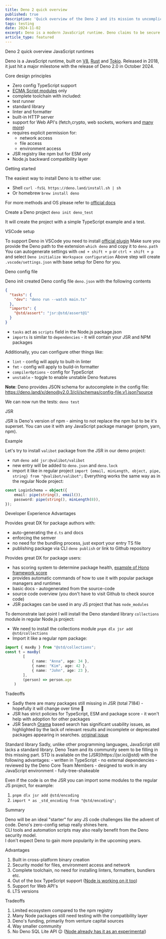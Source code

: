 ```yaml
---
title: Deno 2 quick overview
published: true
description: 'Quick overview of the Deno 2 and its mission to uncomplicate JavaScript'
tags: testing
date: 2024-11-02
excerpt: Deno is a modern JavaScript runtime. Deno claims to be secure by default, with native support for TypeScript and JSX. Backward compatible with Node.js.
article_type: featured
---
```



<ArticleWrapper>
<ArticleHeader>
<Heading tag='h1'>Deno 2 quick overview</Heading>
</ArticleHeader>

<ArticleContent>
<Heading tag='h2' id='javascript-runtimes'>JavaScript runtimes</Heading>

Deno is a JavaScript runtime, built on [V8](https://v8.dev/), [Rust](https://www.rust-lang.org/) and [Tokio](https://tokio.rs/). Released in 2018, it just hit a major milestone with the release of Deno 2.0 in October 2024.

<Heading tag="h2" id="core-design-principles">Core design principles</Heading>

- Zero config TypeScript support 
- [ECMA Script
modules](https://developer.mozilla.org/en-US/docs/Web/JavaScript/Guide/Modules)
only 
- complete toolchain with included: 
- test runner 
- standard library
- linter and formatter 
- built-in HTTP server 
- support for Web API's (fetch,crypto, web sockets, workers and [many more](https://docs.deno.com/api/web/)) 
- requires explicit permission for: 
  - network access 
  - file access 
  - environment access 
- JSR registry like npm but for ESM only 
- Node.js backward compatibility layer

<Heading tag="h2" id="getting-started">Getting started</Heading>

The easiest way to install Deno is to either use: 
- Shell `curl -fsSL https://deno.land/install.sh | sh` 
- Or homebrew `brew install deno`

For more methods and OS please refer to [official docs](https://docs.deno.com/runtime/getting_started/installation/)

Create a Deno project
`deno init deno_test`

It will create the project with a simple TypeScript example and a test.

<Heading tag="h3" id="vscode-setup">VSCode setup</Heading>

To support Deno in VSCode you need to install [official plugin](https://marketplace.visualstudio.com/items?itemName=denoland.vscode-deno)
Make sure you provide the Deno path to the extension `which deno` and copy it to `deno.path`
You can autogenerate settings with `cmd + shift + p` or `ctrl + shift + p` and select `Deno initialize Workspace configuration`
Above step will create `.vscode/settings.json` with base setup for Deno for you.

<Heading tag="h3" id="deno-config-file">Deno config file</Heading>

Deno init created Deno config file `deno.json` with the following contents

```json
{
  "tasks": {
    "dev": "deno run --watch main.ts"
  },
  "imports": {
    "@std/assert": "jsr:@std/assert@1"
  }
}
```

- `tasks` act as `scripts` field in the Node.js package.json
- `imports` is similar to `dependencies` - it will contain your JSR and NPM packages

Additionally, you can configure other things like:
* `lint` - config will apply to built-in linter
* `fmt` - config will apply to build-in formatter
* `compilerOptions` - config for TypeScript
* `unstable` - toggle to enable unstable Deno features

**Note**: Deno provides JSON schema for autocomplete in the config file:
  https://deno.land/x/deno@v2.0.3/cli/schemas/config-file.v1.json?source

We can now run the tests:
`deno test`

<Heading tag="h2" id="jsr">JSR</Heading>

JSR is Deno's version of npm - aiming to not replace the npm but to be it's superset.
You can use it with any JavaScript package manager (pnpm, yarn, npm).

<Heading tag="h3">Example</Heading>

Let's try to install `valibot` package from the JSR in our demo project:
* run `deno add jsr:@valibot/valibot`
* new entry will be added to `deno.json` and `deno.lock`
* import it like in regular project `import {email, minLength, object, pipe, string} from "@valibot/valibot";`
Everything works the same way as in the regular Node project:
```ts
const LoginSchema = object({
	email: pipe(string(), email()),
	password: pipe(string(), minLength(8)),
});
```

<Heading tag="h3">Developer Experience Advantages</Heading>

Provides great DX for package authors with:
* auto-generating the `d.ts` and docs
* enforcing the semver
* no need for the bundling process, just export your entry TS file
* publishing package via CLI `deno publish` or link to Github repository

Provides great DX for package users:
* has scoring system to determine package health, [example of Hono framework score](https://jsr.io/@hono/hono/score)
* provides automatic commands of how to use it with popular package managers and runtimes
* basic docs - autogenerated from the source-code
* source code overview (you don't have to visit Github to check source code)
* JSR packages can be used in any JS project that has `node_modules`

To demonstrate last point I will install the Deno standard library `collections` module in regular Node.js project:
- We need to install the collections module `pnpm dlx jsr add @std/collections`
- Import it like a regular npm package:

```ts
import { maxBy } from "@std/collections";
const t = maxBy(
		[
			{ name: "Anna", age: 34 },
			{ name: "Kim", age: 42 },
			{ name: "John", age: 23 },
		],
		(person) => person.age
	)
```

<Heading tag="h3">Tradeoffs</Heading>

* Sadly there are many packages still missing in JSR (total 7184) - hopefully it will change over time <span role="img">🤞</span>
* JSR has strict policies for TypeScript, ESM and package score - it won't help with adoption for other packages
* JSR Search [Orama](https://orama.com/) based search has significant usability issues, as highlighted by the lack of relevant results and incomplete or deprecated packages appearing in searches. [original issue](https://github.com/jsr-io/jsr/issues/311)


<Heading tag="h2" id="standard-library">
  Standard library
</Heading>
Sadly, unlike other programming languages, JavaScript still lacks a standard library. Deno Team and its community seem to be filling in this missing part.
STD is available on the [JSR](https://jsr.io/@std) with the following advantages:
- written in TypeScript
- no external dependencies
- reviewed by the Deno Core Team Members
- designed to work in any JavaScript environment
- fully-tree-shakeable

Even if the code is on the JSR you can import some modules to the regular JS project, for example:
1. `pnpm dlx jsr add @std/encoding`
2. `import * as _std_encoding from "@std/encoding";`

<Heading tag="h2" id="summary">
  Summary
</Heading>

Deno will be an ideal "starter" for any JS code challenges like the advent of code. Deno's zero-config setup really shines here.  
CLI tools and automation scripts may also really benefit from the Deno security model.  
I don't expect Deno to gain more popularity in the upcoming years.

<Heading tag="h3" id="advantages">Advantages</Heading>
1. Built in cross-platform binary creation
2. Security model for files, environment access and network
3. Complete toolchain, no need for installing linters, formatters, bundlers etc.
4. Out of the box TypeScript support ([Node is working on it too](https://nodejs.org/en/learn/typescript/run-natively))
5. Support for Web API's
6. LTS versions

<Heading tag="h3" id="tradeoffs">Tradeoffs</Heading>
1. Limited ecosystem compared to the npm registry
2. Many Node packages still need testing with the compatibility layer
3. Deno's funding, primarily from venture capital sources
4. Way smaller community
5. No Deno SQL Lite API <span role="img">😉</span> ([Node already has it as an experimental](https://nodejs.org/docs/latest/api/sqlite.html))

</ArticleContent>

</ArticleWrapper>
